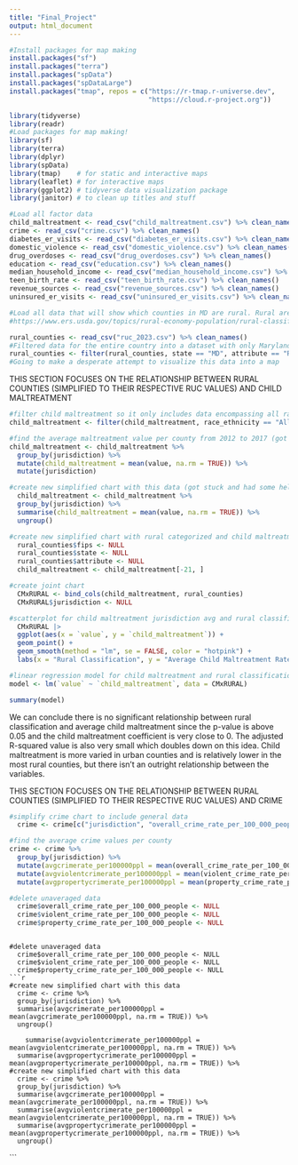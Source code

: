 ```yaml
---
title: "Final_Project"
output: html_document
---
```

```r
#Install packages for map making
install.packages("sf")
install.packages("terra")
install.packages("spData")
install.packages("spDataLarge")
install.packages("tmap", repos = c("https://r-tmap.r-universe.dev",
                                   "https://cloud.r-project.org"))
```

```r
library(tidyverse)
library(readr)
#Load packages for map making!
library(sf)
library(terra)
library(dplyr)
library(spData)
library(tmap)    # for static and interactive maps
library(leaflet) # for interactive maps
library(ggplot2) # tidyverse data visualization package
library(janitor) # to clean up titles and stuff
```

```r
#Load all factor data
child_maltreatment <- read_csv("child_maltreatment.csv") %>% clean_names()
crime <- read_csv("crime.csv") %>% clean_names()
diabetes_er_visits <- read_csv("diabetes_er_visits.csv") %>% clean_names()
domestic_violence <- read_csv("domestic_violence.csv") %>% clean_names()
drug_overdoses <- read_csv("drug_overdoses.csv") %>% clean_names()
education <- read_csv("education.csv") %>% clean_names()
median_household_income <- read_csv("median_household_income.csv") %>% clean_names()
teen_birth_rate <- read_csv("teen_birth_rate.csv") %>% clean_names()
revenue_sources <- read_csv("revenue_sources.csv") %>% clean_names()
uninsured_er_visits <- read_csv("uninsured_er_visits.csv") %>% clean_names()
```
```r
#Load all data that will show which counties in MD are rural. Rural areas are defined as places with fewer than 5,000 people and 2,000 housing units, according to the USDA.
#https://www.ers.usda.gov/topics/rural-economy-population/rural-classifications

rural_counties <- read_csv("ruc_2023.csv") %>% clean_names()
#Filtered data for the entire country into a dataset with only Maryland's RUCC2023 data
rural_counties <- filter(rural_counties, state == "MD", attribute == "RUCC_2023")
#Going to make a desperate attempt to visualize this data into a map
```
THIS SECTION FOCUSES ON THE RELATIONSHIP BETWEEN RURAL COUNTIES (SIMPLIFIED TO THEIR RESPECTIVE RUC VALUES) AND CHILD MALTREATMENT

```r
#filter child maltreatment so it only includes data encompassing all races
child_maltreatment <- filter(child_maltreatment, race_ethnicity == "All races/ ethnicities (aggregated)")
```

```r
#find the average maltreatment value per county from 2012 to 2017 (got stuck and had some help from chatgpt)
child_maltreatment <- child_maltreatment %>%
  group_by(jurisdiction) %>%
  mutate(child_maltreatment = mean(value, na.rm = TRUE)) %>%
  mutate(jurisdiction)

#create new simplified chart with this data (got stuck and had some help from chatgpt)
  child_maltreatment <- child_maltreatment %>%
  group_by(jurisdiction) %>%
  summarise(child_maltreatment = mean(value, na.rm = TRUE)) %>%
  ungroup()
```

```r
#create new simplified chart with rural categorized and child maltreatment data
  rural_counties$fips <- NULL
  rural_counties$state <- NULL
  rural_counties$attribute <- NULL
  child_maltreatment <- child_maltreatment[-21, ]
```

```r
#create joint chart
  CMxRURAL <- bind_cols(child_maltreatment, rural_counties)
  CMxRURAL$jurisdiction <- NULL
```

```r
#scatterplot for child maltreatment jurisdiction avg and rural classification
  CMxRURAL |>
  ggplot(aes(x = `value`, y = `child_maltreatment`)) +
  geom_point() +
  geom_smooth(method = "lm", se = FALSE, color = "hotpink") +
  labs(x = "Rural Classification", y = "Average Child Maltreatment Rate", title = "Scatterplot of Average Child Maltreatment Rate and Rural Classification")
```
```r
#linear regression model for child maltreatment and rural classification
model <- lm(`value` ~ `child_maltreatment`, data = CMxRURAL)

summary(model)
```
We can conclude there is no significant relationship between rural classification and average child maltreatment since the p-value is above 0.05 and the child maltreatment coefficient is very close to 0. The adjusted R-squared value is also very small which doubles down on this idea. Child maltreatment is more varied in urban counties and is relatively lower in the most rural counties, but there isn't an outright relationship between the variables.



THIS SECTION FOCUSES ON THE RELATIONSHIP BETWEEN RURAL COUNTIES (SIMPLIFIED TO THEIR RESPECTIVE RUC VALUES) AND CRIME

```r
#simplify crime chart to include general data
  crime <- crime[c("jurisdiction", "overall_crime_rate_per_100_000_people", "violent_crime_rate_per_100_000_people", "property_crime_rate_per_100_000_people")]
```

```r
#find the average crime values per county
crime <- crime %>%
  group_by(jurisdiction) %>%
  mutate(avgcrimerate_per100000ppl = mean(overall_crime_rate_per_100_000_people, na.rm = TRUE)) %>%
  mutate(avgviolentcrimerate_per100000ppl = mean(violent_crime_rate_per_100_000_people, na.rm = TRUE)) %>%
  mutate(avgpropertycrimerate_per100000ppl = mean(property_crime_rate_per_100_000_people, na.rm = TRUE))

#delete unaveraged data
  crime$overall_crime_rate_per_100_000_people <- NULL
  crime$violent_crime_rate_per_100_000_people <- NULL
  crime$property_crime_rate_per_100_000_people <- NULL

```

```

#delete unaveraged data
  crime$overall_crime_rate_per_100_000_people <- NULL
  crime$violent_crime_rate_per_100_000_people <- NULL
  crime$property_crime_rate_per_100_000_people <- NULL
```r
#create new simplified chart with this data
  crime <- crime %>%
  group_by(jurisdiction) %>%
  summarise(avgcrimerate_per100000ppl = mean(avgcrimerate_per100000ppl, na.rm = TRUE)) %>%
  ungroup()
```

```
    summarise(avgviolentcrimerate_per100000ppl = mean(avgviolentcrimerate_per100000ppl, na.rm = TRUE)) %>%
  summarise(avgpropertycrimerate_per100000ppl = mean(avgpropertycrimerate_per100000ppl, na.rm = TRUE)) %>%
#create new simplified chart with this data
  crime <- crime %>%
  group_by(jurisdiction) %>%
  summarise(avgcrimerate_per100000ppl = mean(avgcrimerate_per100000ppl, na.rm = TRUE)) %>%
  summarise(avgviolentcrimerate_per100000ppl = mean(avgviolentcrimerate_per100000ppl, na.rm = TRUE)) %>%
  summarise(avgpropertycrimerate_per100000ppl = mean(avgpropertycrimerate_per100000ppl, na.rm = TRUE)) %>%
  ungroup()
```
```
